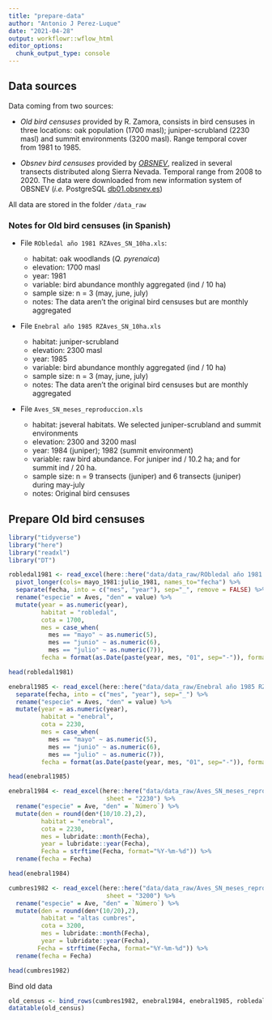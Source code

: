 ```yaml
---
title: "prepare-data"
author: "Antonio J Perez-Luque"
date: "2021-04-28"
output: workflowr::wflow_html
editor_options:
  chunk_output_type: console
---
```


## Data sources

Data coming from two sources: 

  - *Old bird censuses* provided by R. Zamora, consists in bird censuses in three locations: oak population (1700 masl); juniper-scrubland (2230 masl) and summit environments (3200 masl). Range temporal cover from 1981 to 1985. 
  
  - *Obsnev bird censuses* provided by [*OBSNEV*](https://obsnev.es/), realized in several transects distributed along Sierra Nevada. Temporal range from 2008 to 2020. The data were downloaded from new information system of OBSNEV (*i.e.* PostgreSQL [db01.obsnev.es](db01.obsnev.es))
  
All data are stored in the folder `/data_raw` 

### Notes for Old bird censuses (in Spanish)

- File `RObledal año 1981 RZAves_SN_10ha.xls`: 

  - habitat: oak woodlands (*Q. pyrenaica*)
  - elevation: 1700 masl 
  - year: 1981 
  - variable: bird abundance monthly aggregated (ind / 10 ha)
  - sample size: n = 3 (may, june, july)
  - notes: The data aren't the original bird censuses but are monthly aggregated

- File `Enebral año 1985 RZAves_SN_10ha.xls`

  - habitat: juniper-scrubland
  - elevation: 2300 masl 
  - year: 1985
  - variable: bird abundance monthly aggregated (ind / 10 ha)
  - sample size: n = 3 (may, june, july)
  - notes: The data aren't the original bird censuses but are monthly aggregated

- File `Aves_SN_meses_reproduccion.xls` 

  - habitat: jseveral habitats. We selected juniper-scrubland and summit environments 
  - elevation: 2300 and 3200 masl 
  - year: 1984 (juniper); 1982 (summit environment)
  - variable: raw bird abundance. For juniper ind / 10.2 ha; and for summit ind / 20 ha. 
  - sample size: n = 9 transects (juniper) and 6 transects (juniper) during may-july
  - notes: Original bird censuses

## Prepare Old bird censuses 
```r
library("tidyverse")
library("here")
library("readxl")
library("DT")
```


```r
robledal1981 <- read_excel(here::here("data/data_raw/RObledal año 1981 RZAves_SN_10ha.xls")) %>% 
  pivot_longer(cols= mayo_1981:julio_1981, names_to="fecha") %>% 
  separate(fecha, into = c("mes", "year"), sep="_", remove = FALSE) %>% 
  rename("especie" = Aves, "den" = value) %>% 
  mutate(year = as.numeric(year), 
         habitat = "robledal", 
         cota = 1700,
         mes = case_when(
           mes == "mayo" ~ as.numeric(5), 
           mes == "junio" ~ as.numeric(6),
           mes == "julio" ~ as.numeric(7)), 
         fecha = format(as.Date(paste(year, mes, "01", sep="-")), format="%Y-%m-%d")) 

head(robledal1981)
```


```r
enebral1985 <- read_excel(here::here("data/data_raw/Enebral año 1985 RZAves_SN_10ha.xls")) %>%   pivot_longer(cols= mayo_1985:julio_1985, names_to="fecha") %>% 
  separate(fecha, into = c("mes", "year"), sep="_") %>% 
  rename("especie" = Aves, "den" = value) %>% 
  mutate(year = as.numeric(year), 
         habitat = "enebral", 
         cota = 2230, 
         mes = case_when(
           mes == "mayo" ~ as.numeric(5), 
           mes == "junio" ~ as.numeric(6),
           mes == "julio" ~ as.numeric(7)),
         fecha = format(as.Date(paste(year, mes, "01", sep="-")), format="%Y-%m-%d")) 

head(enebral1985)
```


```r
enebral1984 <- read_excel(here::here("data/data_raw/Aves_SN_meses_reproduccion.xlsx"),
                           sheet = "2230") %>% 
  rename("especie" = Ave, "den" = `Número`) %>% 
  mutate(den = round(den*(10/10.2),2),
         habitat = "enebral", 
         cota = 2230, 
         mes = lubridate::month(Fecha), 
         year = lubridate::year(Fecha), 
         Fecha = strftime(Fecha, format="%Y-%m-%d")) %>% 
  rename(fecha = Fecha)

head(enebral1984)  
```

```r
cumbres1982 <- read_excel(here::here("data/data_raw/Aves_SN_meses_reproduccion.xlsx"),
                           sheet = "3200") %>% 
  rename("especie" = Ave, "den" = `Número`) %>% 
  mutate(den = round(den*(10/20),2),
         habitat = "altas cumbres", 
         cota = 3200, 
         mes = lubridate::month(Fecha), 
         year = lubridate::year(Fecha),
        Fecha = strftime(Fecha, format="%Y-%m-%d")) %>% 
  rename(fecha = Fecha)

head(cumbres1982)
```

Bind old data 

```r
old_census <- bind_rows(cumbres1982, enebral1984, enebral1985, robledal1981)
datatable(old_census)
```











